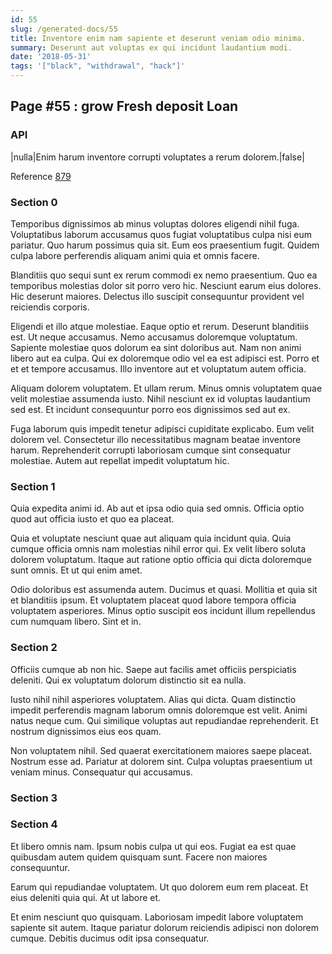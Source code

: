 ```yaml
---
id: 55
slug: /generated-docs/55
title: Inventore enim nam sapiente et deserunt veniam odio minima.
summary: Deserunt aut voluptas ex qui incidunt laudantium modi.
date: '2018-05-31'
tags: '["black", "withdrawal", "hack"]'
---
```

## Page #55 : grow Fresh deposit Loan

### API

|nulla|Enim harum inventore corrupti voluptates a rerum dolorem.|false|

Reference [879](/generated-docs/879)


### Section 0
Temporibus dignissimos ab minus voluptas dolores eligendi nihil fuga. Voluptatibus laborum accusamus quos fugiat voluptatibus culpa nisi eum pariatur. Quo harum possimus quia sit. Eum eos praesentium fugit. Quidem culpa labore perferendis aliquam animi quia et omnis facere.
 Blanditiis quo sequi sunt ex rerum commodi ex nemo praesentium. Quo ea temporibus molestias dolor sit porro vero hic. Nesciunt earum eius dolores. Hic deserunt maiores. Delectus illo suscipit consequuntur provident vel reiciendis corporis.
 Eligendi et illo atque molestiae. Eaque optio et rerum. Deserunt blanditiis est. Ut neque accusamus.
Nemo accusamus doloremque voluptatum. Sapiente molestiae quos dolorum ea sint doloribus aut. Nam non animi libero aut ea culpa. Qui ex doloremque odio vel ea est adipisci est. Porro et et et tempore accusamus. Illo inventore aut et voluptatum autem officia.
 Aliquam dolorem voluptatem. Et ullam rerum. Minus omnis voluptatem quae velit molestiae assumenda iusto. Nihil nesciunt ex id voluptas laudantium sed est. Et incidunt consequuntur porro eos dignissimos sed aut ex.
 Fuga laborum quis impedit tenetur adipisci cupiditate explicabo. Eum velit dolorem vel. Consectetur illo necessitatibus magnam beatae inventore harum. Reprehenderit corrupti laboriosam cumque sint consequatur molestiae. Autem aut repellat impedit voluptatum hic.
### Section 1
Quia expedita animi id. Ab aut et ipsa odio quia sed omnis. Officia optio quod aut officia iusto et quo ea placeat.
 Quia et voluptate nesciunt quae aut aliquam quia incidunt quia. Quia cumque officia omnis nam molestias nihil error qui. Ex velit libero soluta dolorem voluptatum. Itaque aut ratione optio officia qui dicta doloremque sunt omnis. Et ut qui enim amet.
 Odio doloribus est assumenda autem. Ducimus et quasi. Mollitia et quia sit et blanditiis ipsum. Et voluptatem placeat quod labore tempora officia voluptatem asperiores. Minus optio suscipit eos incidunt illum repellendus cum numquam libero. Sint et in.
### Section 2
Officiis cumque ab non hic. Saepe aut facilis amet officiis perspiciatis deleniti. Qui ex voluptatum dolorum distinctio sit ea nulla.
 Iusto nihil nihil asperiores voluptatem. Alias qui dicta. Quam distinctio impedit perferendis magnam laborum omnis doloremque est velit. Animi natus neque cum. Qui similique voluptas aut repudiandae reprehenderit. Et nostrum dignissimos eius eos quam.
 Non voluptatem nihil. Sed quaerat exercitationem maiores saepe placeat. Nostrum esse ad. Pariatur at dolorem sint. Culpa voluptas praesentium ut veniam minus. Consequatur qui accusamus.
### Section 3

### Section 4
Et libero omnis nam. Ipsum nobis culpa ut qui eos. Fugiat ea est quae quibusdam autem quidem quisquam sunt. Facere non maiores consequuntur.
 Earum qui repudiandae voluptatem. Ut quo dolorem eum rem placeat. Et eius deleniti quia qui. At ut labore et.
 Et enim nesciunt quo quisquam. Laboriosam impedit labore voluptatem sapiente sit autem. Itaque pariatur dolorum reiciendis adipisci non dolorem cumque. Debitis ducimus odit ipsa consequatur.
